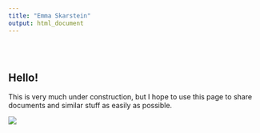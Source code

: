 ```yaml
---
title: "Emma Skarstein"
output: html_document
---
```


<style type="text/css">
.title {
  display: none;
}

#getting-started img {
  margin-right: 10px;
}

</style>

<!-- Making a two-column output -->

<div class="row" style="padding-top: 30px;">
<div class="col-sm-6">

# **Hello!**

This is very much under construction, but I hope to use this page to share documents and similar stuff as easily as possible.

</div>
<div class="col-sm-6">

<a>
![](images/tulip.png)
</a>
</div>
